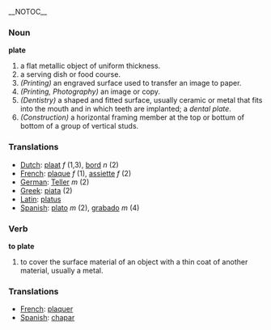 __NOTOC__
=== Noun  ===

'''plate'''

# a flat metallic object of uniform thickness.
# a serving dish or food course.
# ''(Printing)'' an engraved surface used to transfer an image to paper.
# ''(Printing, Photography)'' an image or copy.
# ''(Dentistry)'' a shaped and fitted surface, usually ceramic or metal that fits into the mouth and in which teeth are implanted; a ''dental plate''.
# ''(Construction)'' a horizontal framing member at the top or bottum of bottom of a group of vertical studs.

=== Translations ===
*[[Dutch]]: [[plaat]] ''f'' (1,3), [[bord]] ''n'' (2)
*[[French]]: [[plaque]] ''f'' (1), [[assiette]] ''f'' (2)
*[[German]]: [[Teller]] ''m'' (2)
*[[Greek]]: [[piata]] (2)
*[[Latin]]: [[platus]]
*[[Spanish]]: [[plato]] ''m'' (2), [[grabado]] ''m'' (4)

=== Verb ===

'''to plate'''

# to cover the surface material of an object with a thin coat of another material, usually a metal.

=== Translations ===
*[[French]]: [[plaquer]]
*[[Spanish]]: [[chapar]]